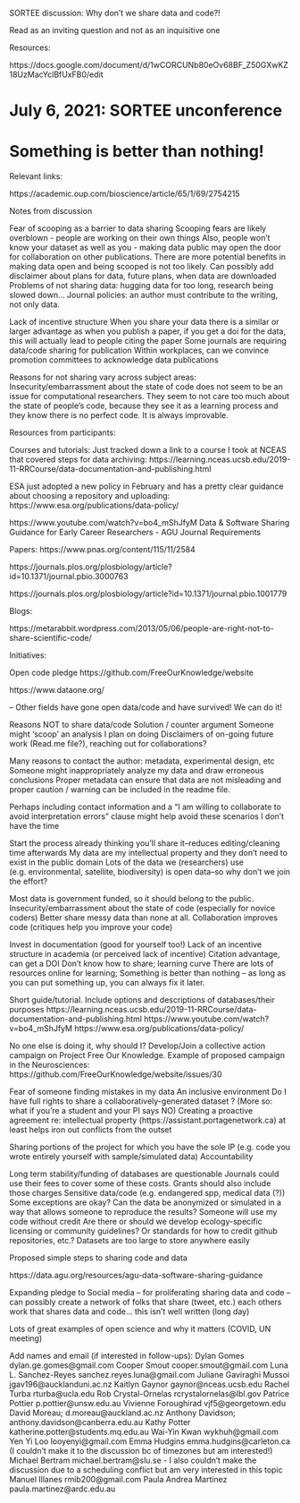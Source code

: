 SORTEE discussion: Why don't we share data and code?!

Read as an inviting question and not as an inquisitive one

Resources:

https://docs.google.com/document/d/1wCORCUNb80eOv68BF_Z50GXwKZ18UzMacYclBfUxFB0/edit

# July 6, 2021: SORTEE unconference
# Something is better than nothing!

Relevant links:

https://academic.oup.com/bioscience/article/65/1/69/2754215

Notes from discussion

Fear of scooping as a barrier to data sharing
Scooping fears are likely overblown - people are working on their own things
Also, people won’t know your dataset as well as you - making data public may open the door for collaboration on other publications. There are more potential benefits in making data open and being scooped is not too likely.
Can possibly add disclaimer about plans for data, future plans, when data are downloaded
Problems of not sharing data: hugging data for too long, research being slowed down…
Journal policies: an author must contribute to the writing, not only data.

Lack of incentive structure
When you share your data there is a similar or larger advantage as when you publish a paper, if you get a doi for the data, this will actually lead to people citing the paper
Some journals are requiring data/code sharing for publication
Within workplaces, can we convince promotion committees to acknowledge data publications


Reasons for not sharing vary across subject areas:
Insecurity/embarrassment about the state of code does not seem to be an issue for computational researchers. They seem to not care too much about the state of people’s code, because they see it as a learning process and they know there is no perfect code. It is always improvable.

Resources from participants:

Courses and tutorials:
Just tracked down a link to a course I took at NCEAS that covered steps for data archiving: https://learning.nceas.ucsb.edu/2019-11-RRCourse/data-documentation-and-publishing.html

ESA just adopted a new policy in February and has a pretty clear guidance about choosing a repository and uploading: https://www.esa.org/publications/data-policy/

https://www.youtube.com/watch?v=bo4_mShJfyM Data & Software Sharing Guidance for Early Career Researchers - AGU Journal Requirements

Papers:
https://www.pnas.org/content/115/11/2584

https://journals.plos.org/plosbiology/article?id=10.1371/journal.pbio.3000763

https://journals.plos.org/plosbiology/article?id=10.1371/journal.pbio.1001779

Blogs:

https://metarabbit.wordpress.com/2013/05/06/people-are-right-not-to-share-scientific-code/

Initiatives:

Open code pledge https://github.com/FreeOurKnowledge/website

https://www.dataone.org/

-- Other fields have gone open data/code and have survived! We can do it!


Reasons NOT to share data/code
Solution / counter argument
Someone might ‘scoop’ an analysis I plan on doing
Disclaimers of on-going future work (Read.me file?), reaching out for collaborations?

Many reasons to contact the author: metadata, experimental design, etc
Someone might inappropriately analyze my data and draw erroneous conclusions
Proper metadata can ensure that data are not misleading and proper caution / warning can be included in the readme file.

Perhaps including contact information and a “I am willing to collaborate to avoid interpretation errors” clause might help avoid these scenarios
I don’t have the time


Start the process already thinking you’ll share it--reduces editing/cleaning time afterwards
My data are my intellectual property and they don’t need to exist in the public domain
Lots of the data we (researchers) use (e.g. environmental, satellite, biodiversity) is open data--so why don't we join the effort?

Most data is government funded, so it should belong to the public.
Insecurity/embarrassment about the state of code (especially for novice coders)
Better share messy data than none at all. Collaboration improves code (critiques help you improve your code)

Invest in documentation (good for yourself too!)
Lack of an incentive structure in academia (or perceived lack of incentive)
Citation advantage, can get a DOI
Don’t know how to share; learning curve
There are lots of resources online for learning; Something is better than nothing -- as long as you can put something up, you can always fix it later.

Short guide/tutorial. Include options and descriptions of databases/their purposes
https://learning.nceas.ucsb.edu/2019-11-RRCourse/data-documentation-and-publishing.html
https://www.youtube.com/watch?v=bo4_mShJfyM
https://www.esa.org/publications/data-policy/


No one else is doing it, why should I?
Develop/Join a collective action campaign on Project Free Our Knowledge.
Example of proposed campaign in the Neurosciences: https://github.com/FreeOurKnowledge/website/issues/30


Fear of someone finding mistakes in my data
An inclusive environment
Do I have full rights to share a collaboratively-generated dataset ? (More so: what if you’re a student and your PI says NO)
Creating a proactive agreement re: intellectual property (https://assistant.portagenetwork.ca) at least helps iron out conflicts from the outset

Sharing portions of the project for which you have the sole IP (e.g. code you wrote entirely yourself with sample/simulated data)
Accountability


Long term stability/funding of databases are questionable
Journals could use their fees to cover some of these costs. Grants should also include those charges
Sensitive data/code (e.g. endangered spp, medical data (?))
Some exceptions are okay? Can the data be anonymized or simulated in a way that allows someone to reproduce the results?
Someone will use my code without credit
Are there or should we develop ecology-specific licensing or community guidelines? Or standards for how to credit github repositories, etc.?
Datasets are too large to store anywhere easily





Proposed simple steps to sharing code and data

https://data.agu.org/resources/agu-data-software-sharing-guidance

Expanding pledge to Social media -- for proliferating sharing data and code -- can possibly create a network of folks that share (tweet, etc.) each others work that shares data and code… this isn’t well written (long day)

Lots of great examples of open science and why it matters (COVID, UN meeting)


Add names and email (if interested in follow-ups):
Dylan Gomes dylan.ge.gomes@gmail.com
Cooper Smout cooper.smout@gmail.com
Luna L. Sanchez-Reyes sanchez.reyes.luna@gmail.com
Juliane Gaviraghi Mussoi jgav196@aucklanduni.ac.nz
Kaitlyn Gaynor gaynor@nceas.ucsb.edu
Rachel Turba rturba@ucla.edu
Rob Crystal-Ornelas rcrystalornelas@lbl.gov
Patrice Pottier p.pottier@unsw.edu.au
Vivienne Foroughirad vjf5@georgetown.edu
David Moreau; d.moreau@auckland.ac.nz
Anthony Davidson; anthony.davidson@canberra.edu.au
Kathy Potter katherine.potter@students.mq.edu.au
Wai-Yin Kwan wykhuh@gmail.com
Yen Yi Loo looyenyi@gmail.com
Emma Hudgins emma.hudgins@carleton.ca (I couldn’t make it to the discussion bc of timezones but am interested!)
Michael Bertram michael.bertram@slu.se - I also couldn’t make the discussion due to a scheduling conflict but am very interested in this topic
Manuel Illanes rmib200@gmail.com
Paula Andrea Martinez paula.martinez@ardc.edu.au
